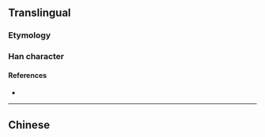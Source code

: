{{also|橈}}
{{character info}}
==Translingual==

===Etymology===
{{Han simp|橈|f=堯|t=尧}}

===Han character===
{{Han char|rn=75|rad=木|as=06|sn=10|four=|canj=DJPU,XDJPU|ids=⿰木尧}}

====References====
* {{Han ref|kx=0526.211|hdz=21197.070|uh=6861|ud=26721}}

----

==Chinese==
{{zh-see|橈}}